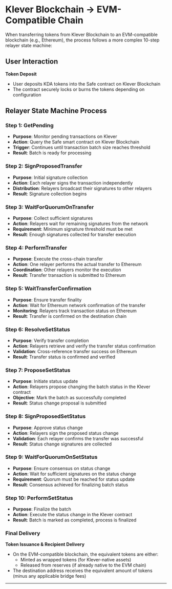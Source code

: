 # Klever Blockchain → EVM-Compatible Chain

When transferring tokens from Klever Blockchain to an EVM-compatible blockchain (e.g., Ethereum), the process follows a more complex 10-step relayer state machine:

## User Interaction
**Token Deposit**
   - User deposits KDA tokens into the Safe contract on Klever Blockchain
   - The contract securely locks or burns the tokens depending on configuration

## Relayer State Machine Process

### Step 1: **GetPending**
- **Purpose**: Monitor pending transactions on Klever
- **Action**: Query the Safe smart contract on Klever Blockchain
- **Trigger**: Continues until transaction batch size reaches threshold
- **Result**: Batch is ready for processing

### Step 2: **SignProposedTransfer**
- **Purpose**: Initial signature collection
- **Action**: Each relayer signs the transaction independently
- **Distribution**: Relayers broadcast their signatures to other relayers
- **Result**: Signature collection begins

### Step 3: **WaitForQuorumOnTransfer**
- **Purpose**: Collect sufficient signatures
- **Action**: Relayers wait for remaining signatures from the network
- **Requirement**: Minimum signature threshold must be met
- **Result**: Enough signatures collected for transfer execution

### Step 4: **PerformTransfer**
- **Purpose**: Execute the cross-chain transfer
- **Action**: One relayer performs the actual transfer to Ethereum
- **Coordination**: Other relayers monitor the execution
- **Result**: Transfer transaction is submitted to Ethereum

### Step 5: **WaitTransferConfirmation**
- **Purpose**: Ensure transfer finality
- **Action**: Wait for Ethereum network confirmation of the transfer
- **Monitoring**: Relayers track transaction status on Ethereum
- **Result**: Transfer is confirmed on the destination chain

### Step 6: **ResolveSetStatus**
- **Purpose**: Verify transfer completion
- **Action**: Relayers retrieve and verify the transfer status confirmation
- **Validation**: Cross-reference transfer success on Ethereum
- **Result**: Transfer status is confirmed and verified

### Step 7: **ProposeSetStatus**
- **Purpose**: Initiate status update
- **Action**: Relayers propose changing the batch status in the Klever contract
- **Objective**: Mark the batch as successfully completed
- **Result**: Status change proposal is submitted

### Step 8: **SignProposedSetStatus**
- **Purpose**: Approve status change
- **Action**: Relayers sign the proposed status change
- **Validation**: Each relayer confirms the transfer was successful
- **Result**: Status change signatures are collected

### Step 9: **WaitForQuorumOnSetStatus**
- **Purpose**: Ensure consensus on status change
- **Action**: Wait for sufficient signatures on the status change
- **Requirement**: Quorum must be reached for status update
- **Result**: Consensus achieved for finalizing batch status

### Step 10: **PerformSetStatus**
- **Purpose**: Finalize the batch
- **Action**: Execute the status change in the Klever contract
- **Result**: Batch is marked as completed, process is finalized

### Final Delivery
**Token Issuance & Recipient Delivery**
   - On the EVM-compatible blockchain, the equivalent tokens are either:
     - Minted as wrapped tokens (for Klever-native assets)
     - Released from reserves (if already native to the EVM chain)
   - The destination address receives the equivalent amount of tokens (minus any applicable bridge fees)

---